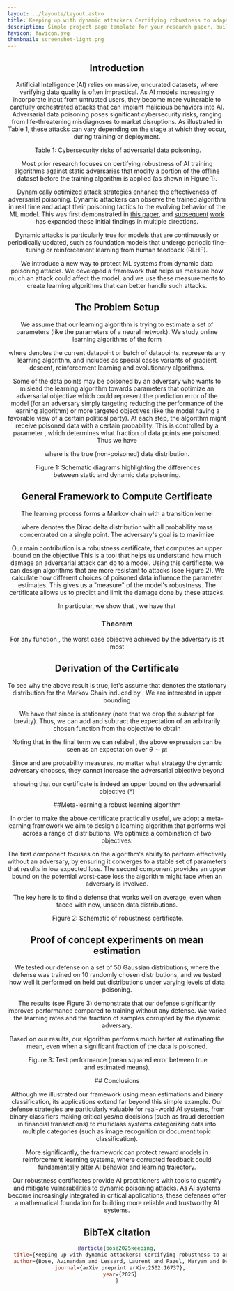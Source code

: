 ```yaml
---
layout: ../layouts/Layout.astro
title: Keeping up with dynamic attackers Certifying robustness to adaptive online data poisoning
description: Simple project page template for your research paper, built with Astro and Tailwind CSS
favicon: favicon.svg
thumbnail: screenshot-light.png
---
```







<Header
  title={frontmatter.title}
  authors={[
    {
      name: "Avinandan Bose",
      institution: "University of Washington",
      notes: [],
    },
    {
      name: "Laurent Lessard",
      institution: "Northeastern University",
      notes: [],
    },
    {
      name: "Maryam Fazel",
      institution: "University of Washington",
      notes: [],
    },
    {
      name: "Krishnamurthy (Dj) Dvijotham",
      institution: "ServiceNow Research",
      notes: [],
    },
  ]}
  conference="AISTATS 2025"
  links={[
    {
      name: "Paper",
      url: "https://arxiv.org/pdf/2502.16737",
      icon: "ri:file-pdf-2-line",
    },
    {
      name: "Code",
      url: "https://github.com/Avinandan22/Certified-Robustness",
      icon: "ri:github-line",
    },
    {
      name: "Blog",
      url: "https://www.servicenow.com/blogs/2025/robustness-against-dynamic-data-poisoning",
      icon: "ri:article-line", 
    },
  ]} 
/>


## Introduction

Artificial Intelligence (AI) relies on massive, uncurated datasets, where verifying data quality is often impractical. As AI models increasingly incorporate input from untrusted users, they become more vulnerable to carefully orchestrated attacks that can implant malicious behaviors into AI. Adversarial data poisoning poses significant cybersecurity risks, ranging from life-threatening misdiagnoses to market disruptions. As illustrated in Table 1, these attacks can vary depending on the stage at which they occur, during training or deployment. 

<Figure>
  <Image slot="figure" source={table1} altText="Table 1: Cybersecurity risks of adversarial data poisoning" />
  <span slot="caption">Table 1: Cybersecurity risks of adversarial data poisoning.</span>
</Figure>

Most prior research focuses on certifying robustness of AI training algorithms against static adversaries that modify a portion of the offline dataset before the training algorithm is applied (as shown in Figure 1). 

Dynamically optimized attack strategies enhance the effectiveness of adversarial poisoning. Dynamic attackers can observe the trained algorithm in real time and adapt their poisoning tactics to the evolving behavior of the ML model. This was first demonstrated in [this paper](https://arxiv.org/abs/1808.08994), and [subsequent](http://proceedings.mlr.press/v120/zhang20b.html) [work](https://proceedings.mlr.press/v97/liu19e/liu19e.pdf) has expanded these initial findings in multiple directions.

Dynamic attacks is particularly true for models that are continuously or periodically updated, such as foundation models that undergo periodic fine-tuning or reinforcement learning from human feedback (RLHF).

We introduce a new way to protect ML systems from dynamic data poisoning attacks. We developed a framework that helps us measure how much an attack could affect the model, and we use these measurements to create learning algorithms that can better handle such attacks.

## The Problem Setup
We assume that our learning algorithm is trying to estimate a set of parameters <LaTeX formula='\theta' inline={true}/> (like the parameters of a neural network). We study online learning algorithms of the form 

<LaTeX formula='\theta^\prime \gets F(\theta, z)'/> 

where  <LaTeX formula='z' inline={true} /> denotes the current datapoint or batch of datapoints. <LaTeX formula='F' inline={true}/> represents any learning algorithm, and includes as special cases variants of gradient descent, reinforcement learning and evolutionary algorithms.

Some of the data points may be poisoned by an adversary who wants to mislead the learning algorithm towards parameters that optimize an adversarial objective  <LaTeX formula='\ell_{\text{adv}}(\theta)' inline={true}/>
which could represent the prediction error of the model (for an adversary simply targeting reducing the performance of the learning algorithm) or more targeted objectives (like the model having a favorable view of a certain political party). At each step, the algorithm might receive poisoned data with a certain probability. This is controlled by a parameter <LaTeX formula='\epsilon' inline={true}/>, which determines what fraction of data points are poisoned. Thus we have

<LaTeX formula='z = z_{\text{adv}} \text{ with probability} \epsilon, z \sim \mathbb{P}_{\text{data}} \text{ with probability } 1-\epsilon'/>

where <LaTeX formula='\mathbb{P}_{\text{data}}' inline={true} /> is the true (non-poisoned) data distribution.

<Figure>
  <Image slot="figure" source={schematic} altText="Schematic diagrams highlighting the differences between static and dynamic data poisoning" />
  <span slot="caption">Figure 1: Schematic diagrams highlighting the differences between static and dynamic data poisoning.</span>
</Figure>


## General Framework to Compute Certificate


The learning process forms a Markov chain with a transition kernel

<LaTeX formula='\Pi_{z_{\text{adv}}}(\theta^\prime|\theta)= \delta(F(\theta, z))\text{ where } z \sim \epsilon\delta(z^{\text{adv}}) + (1-\epsilon)\mathbb{P}_{\text{data}}' />

where <LaTeX formula='\delta' inline={true}/> denotes the Dirac delta distribution with all probability mass concentrated on a single point. The adversary's goal is to maximize

<LaTeX formula='\lim_{T \to \infty} \frac{1}{T}\mathbb{E}\left[\sum_{t=0}^T \ell_{\text{adv}}(\theta_t)\right]' />

Our main contribution is a robustness certificate, that computes an upper bound on the objective  This is a tool that helps us understand how much damage an adversarial attack can do to a model. Using this certificate, we can design algorithms that are more resistant to attacks (see Figure 2). We calculate how different choices of poisoned data influence the parameter estimates. This gives us a "measure" of the model's robustness. The certificate allows us to predict and limit the damage done by these attacks.

In particular, we show that , we have that

<HighlightedSection>

### Theorem
For any function <LaTeX formula='\lambda(\theta)' inline={true}/>, the worst case objective achieved by the adversary is at most

> > <LaTeX formula='\sup_{\theta, z_{\text{adv}}}\mathbb{E}_{\theta^\prime \sim \Pi_{z_\text{adv}}(\theta^\prime|\theta)}[\lambda(\theta^\prime))]- \lambda(\theta) +\ell_{\text{adv}}(\theta) \quad -(*)' /> 

</HighlightedSection>

## Derivation of the Certificate

To see why the above result is true, let's assume that <LaTeX formula='\mu' inline={true}/> denotes the stationary distribution for the Markov Chain induced by <LaTeX formula='\Pi' inline={true}/>. We are interested in upper bounding

<LaTeX formula='\mathbb{E}_{\theta \sim \mu}[\ell_{\text{adv}}(\theta)]'/>

We have that <LaTeX formula='\mathbb{E}_{\theta \sim \mu}[\Pi(\theta_^\prime|\theta)]=\mu(\theta^\prime)'/> since <LaTeX formula='\mu' inline={true}/> is stationary (note that we drop the subscript <LaTeX formula='\Pi_{z_{\text{adv}}}'/> for brevity). Thus, we can add and subtract the expectation of an arbitrarily chosen function <LaTeX formula='\mu' inline={true}/> from the objective to obtain

<LaTeX formula='\mathbb{E}_{\theta \sim \mu}[\ell_{\text{adv}}(\theta)-\lambda(\theta) + \lambda(\theta)]=\mathbb{E}_{\theta \sim \mu}[\ell_{\text{adv}}(\theta)-\lambda(\theta)] + \mathbb{E}_{\theta^\prime \sim \mu}[\mathbb{E}_{\theta \sim \Pi(\theta|\theta^\prime)}[\lambda(\theta)]]'/>

Noting that in the final term we can relabel <LaTeX formula='\theta \to \theta^\prime, \theta^\prime \to \theta' inline={true}/>, the above expression can be seen as an expectation over $\theta \sim \mu$:

<LaTeX formula='\mathbb{E}_{\theta \sim \mu}[\ell_{\text{adv}}(\theta)-\lambda(\theta) + \mathbb{E}_{\theta^\prime \sim \Pi_{z_{\text{adv}}}(\theta^\prime|\theta)}[\mu(\theta^\prime)]]'/>

Since  <LaTeX formula='\mu' inline={true}/> and <LaTeX formula=' \Pi_{z_{\text{adv}}}(\theta^\prime|\theta)' inline={true}/> are probability measures, no matter what strategy the dynamic adversary chooses, they cannot increase the adversarial objective beyond

<LaTeX formula='\sup_{\thete, z_{\text{adv}}}[\ell_{\text{adv}}(\theta)-\lambda(\theta) + \mathbb{E}_{\theta^\prime \sim \Pi_{z_{\text{adv}}}(\theta^\prime|\theta)}[\mu(\theta^\prime)]]'/>

showing that our certificate is indeed an upper bound on the adversarial objective (*)

##Meta-learning a robust learning algorithm

In order to make the above certificate practically useful, we adopt a meta-learning framework we aim to design a learning algorithm that performs well across a range of distributions. We optimize a combination of two objectives:



The first component focuses on the algorithm's ability to perform effectively without an adversary, by ensuring it converges to a stable set of parameters that results in low expected loss. The second component provides an upper bound on the potential worst-case loss the algorithm might face when an adversary is involved.


The key here is to find a defense that works well on average, even when faced with new, unseen data distributions.
<Figure>
  <Image slot="figure" source={Figure3} altText="Schematic of robustness certificate." />
  <span slot="caption">Figure 2: Schematic of robustness certificate.</span>
</Figure>



 <HighlightedSection>

## Proof of concept experiments on mean estimation


We tested our defense on a set of 50 Gaussian distributions, where the defense was trained on 10 randomly chosen distributions, and we tested how well it performed on held out distributions under varying levels of data poisoning.

The results (see Figure 3) demonstrate that our defense significantly improves performance compared to training without any defense. We varied the learning rates and the fraction of samples corrupted by the dynamic adversary.

Based on our results, our algorithm performs much better at estimating the mean, even when a significant fraction of the data is poisoned.


<Figure>
  <Image slot="figure" source={mean} altText="Figure 4: Test performance (mean squared error between true and estimated means)" />
  <span slot="caption">Figure 3: Test performance (mean squared error between true and estimated means).</span>
</Figure>

</HighlightedSection>
## Conclusions

Although we illustrated our framework using mean estimations and binary classification, its applications extend far beyond this simple example. Our defense strategies are particularly valuable for real-world AI systems, from binary classifiers making critical yes/no decisions (such as fraud detection in financial transactions) to multiclass systems categorizing data into multiple categories (such as image recognition or document topic classification).

More significantly, the framework can protect reward models in reinforcement learning systems, where corrupted feedback could fundamentally alter AI behavior and learning trajectory.

Our robustness certificates provide AI practitioners with tools to quantify and mitigate vulnerabilities to dynamic poisoning attacks. As AI systems become increasingly integrated in critical applications, these defenses offer a mathematical foundation for building more reliable and trustworthy AI systems.

## BibTeX citation

```bibtex
@article{bose2025keeping,
  title={Keeping up with dynamic attackers: Certifying robustness to adaptive online data poisoning},
  author={Bose, Avinandan and Lessard, Laurent and Fazel, Maryam and Dvijotham, Krishnamurthy Dj},
  journal={arXiv preprint arXiv:2502.16737},
  year={2025}
}
```
